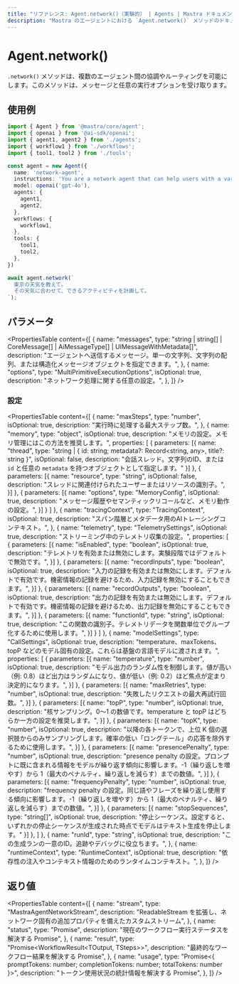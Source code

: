 ```yaml
---
title: "リファレンス: Agent.network()（実験的） | Agents | Mastra ドキュメント"
description: "Mastra のエージェントにおける `Agent.network()` メソッドのドキュメント。マルチエージェントの協調とルーティングを可能にします。"
---
```




# Agent.network()

<NetworkCallout />

`.network()` メソッドは、複数のエージェント間の協調やルーティングを可能にします。このメソッドは、メッセージと任意の実行オプションを受け取ります。

## 使用例

```typescript copy
import { Agent } from '@mastra/core/agent';
import { openai } from '@ai-sdk/openai';
import { agent1, agent2 } from './agents';
import { workflow1 } from './workflows';
import { tool1, tool2 } from './tools';

const agent = new Agent({
  name: 'network-agent',
  instructions: 'You are a network agent that can help users with a variety of tasks.',
  model: openai('gpt-4o'),
  agents: {
    agent1,
    agent2,
  },
  workflows: {
    workflow1,
  },
  tools: {
    tool1,
    tool2,
  },
})

await agent.network(`
  東京の天気を教えて。
  その天気に合わせて、できるアクティビティを計画して。
`);
```

## パラメータ

<PropertiesTable
  content={[
    {
      name: "messages",
      type: "string | string[] | CoreMessage[] | AiMessageType[] | UIMessageWithMetadata[]",
      description: "エージェントへ送信するメッセージ。単一の文字列、文字列の配列、または構造化メッセージオブジェクトを指定できます。",
    },
    {
      name: "options",
      type: "MultiPrimitiveExecutionOptions",
      isOptional: true,
      description: "ネットワーク処理に関する任意の設定。",
    },
  ]}
/>

### 設定

<PropertiesTable
  content={[
  {
    name: "maxSteps",
    type: "number",
    isOptional: true,
    description: "実行時に処理する最大ステップ数。",
  },
  {
    name: "memory",
    type: "object",
    isOptional: true,
    description: "メモリの設定。メモリ管理にはこの方法を推奨します。",
    properties: [
      {
        parameters: [{
            name: "thread",
            type: "string | { id: string; metadata?: Record<string, any>, title?: string }",
            isOptional: false,
            description: "会話スレッド。文字列のID、または `id` と任意の `metadata` を持つオブジェクトとして指定します。"
        }]
      },
      {
        parameters: [{
            name: "resource",
            type: "string",
            isOptional: false,
            description: "スレッドに関連付けられたユーザーまたはリソースの識別子。",
        }]
      },
      {
        parameters: [{
            name: "options",
            type: "MemoryConfig",
            isOptional: true,
            description: "メッセージ履歴やセマンティックリコールなど、メモリ動作の設定。",
        }]
      }
    ]
  },
  {
    name: "tracingContext",
    type: "TracingContext",
    isOptional: true,
    description: "スパン階層とメタデータ用のAIトレーシングコンテキスト。",
  },
  {
    name: "telemetry",
    type: "TelemetrySettings",
    isOptional: true,
    description:
      "ストリーミング中のテレメトリ収集の設定。",
    properties: [
      {
        parameters: [{
          name: "isEnabled",
          type: "boolean",
          isOptional: true,
          description: "テレメトリを有効または無効にします。実験段階ではデフォルトで無効です。",
        }]
      },
      {
        parameters: [{
          name: "recordInputs",
          type: "boolean",
          isOptional: true,
          description: "入力の記録を有効または無効にします。デフォルトで有効です。機密情報の記録を避けるため、入力記録を無効にすることもできます。",
        }]
      },
      {
        parameters: [{
          name: "recordOutputs",
          type: "boolean",
          isOptional: true,
          description: "出力の記録を有効または無効にします。デフォルトで有効です。機密情報の記録を避けるため、出力記録を無効にすることもできます。",
        }]
      },
      {
        parameters: [{
          name: "functionId",
          type: "string",
          isOptional: true,
          description: "この関数の識別子。テレメトリデータを関数単位でグループ化するために使用します。",
        }]
      }
    ]
  },
  {
    name: "modelSettings",
    type: "CallSettings",
    isOptional: true,
    description:
      "temperature、maxTokens、topP などのモデル固有の設定。これらは基盤の言語モデルに渡されます。",
    properties: [
      {
        parameters: [{
          name: "temperature",
          type: "number",
          isOptional: true,
          description: "モデル出力のランダム性を制御します。値が高い（例: 0.8）ほど出力はランダムになり、値が低い（例: 0.2）ほど焦点が定まり決定的になります。",
        }]
      },
      {
        parameters: [{
          name: "maxRetries",
          type: "number",
          isOptional: true,
          description: "失敗したリクエストの最大再試行回数。",
        }]
      },
      {
        parameters: [{
          name: "topP",
          type: "number",
          isOptional: true,
          description: "核サンプリング。0〜1 の数値です。temperature と topP はどちらか一方の設定を推奨します。",
        }]
      },
      {
        parameters: [{
          name: "topK",
          type: "number",
          isOptional: true,
          description: "以降の各トークンで、上位 K 個の選択肢からのみサンプリングします。確率の低い「ロングテール」の応答を除外するために使用します。",
        }]
      },
      {
        parameters: [{
          name: "presencePenalty",
          type: "number",
          isOptional: true,
          description: "presence penalty の設定。プロンプトに既に含まれる情報をモデルが繰り返す傾向に影響します。-1（繰り返しを増やす）から 1（最大のペナルティ、繰り返しを減らす）までの数値。",
        }]
      },
      {
        parameters: [{
          name: "frequencyPenalty",
          type: "number",
          isOptional: true,
          description: "frequency penalty の設定。同じ語やフレーズを繰り返し使用する傾向に影響します。-1（繰り返しを増やす）から 1（最大のペナルティ、繰り返しを減らす）までの数値。",
        }]
      },
      {
        parameters: [{
          name: "stopSequences",
          type: "string[]",
          isOptional: true,
          description: "停止シーケンス。設定すると、いずれかの停止シーケンスが生成された時点でモデルはテキスト生成を停止します。"
        }]
      },
    ]
  },
  {
    name: "runId",
    type: "string",
    isOptional: true,
    description: "この生成ランの一意のID。追跡やデバッグに役立ちます。",
  },
  {
    name: "runtimeContext",
    type: "RuntimeContext",
    isOptional: true,
    description: "依存性の注入やコンテキスト情報のためのランタイムコンテキスト。",
  },
]}
/>

## 返り値

<PropertiesTable
  content={[
    {
      name: "stream",
      type: "MastraAgentNetworkStream<NetworkChunkType>",
      description: "ReadableStream<NetworkChunkType> を拡張し、ネットワーク固有の追加プロパティを備えたカスタムストリーム",
    },
    {
      name: "status",
      type: "Promise<RunStatus>",
      description: "現在のワークフロー実行ステータスを解決する Promise",
    },
    {
      name: "result",
      type: "Promise<WorkflowResult<TOutput, TSteps>>",
      description: "最終的なワークフロー結果を解決する Promise",
    },
    {
      name: "usage",
      type: "Promise<{ promptTokens: number; completionTokens: number; totalTokens: number }>",
      description: "トークン使用状況の統計情報を解決する Promise",
    },
  ]}
/>